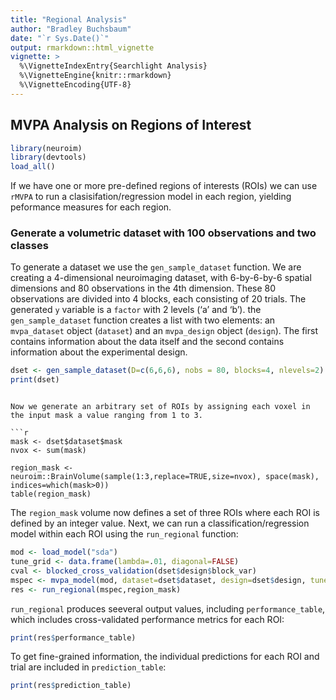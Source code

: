 ```yaml
---
title: "Regional Analysis"
author: "Bradley Buchsbaum"
date: "`r Sys.Date()`"
output: rmarkdown::html_vignette
vignette: >
  %\VignetteIndexEntry{Searchlight Analysis}
  %\VignetteEngine{knitr::rmarkdown}
  %\VignetteEncoding{UTF-8}
---
```



## MVPA Analysis on Regions of Interest

```r
library(neuroim)
library(devtools)
load_all()
```

If we have one or more pre-defined regions of interests (ROIs) we can use `rMVPA` to run a clasisifation/regression model in each region, yielding peformance measures for each region.

### Generate a volumetric dataset with 100 observations and two classes

To generate a dataset we use the `gen_sample_dataset` function. We are creating a 4-dimensional neuroimaging dataset, with 6-by-6-by-6 spatial dimensions and 80 observations in the 4th dimension. These 80 observations are divided into 4 blocks, each consisting of 20 trials. The generated `y` variable is a `factor` with 2 levels ('a' and 'b'). the `gen_sample_dataset` function creates a list with two elements: an `mvpa_dataset` object (`dataset`) and an `mvpa_design` object (`design`). The first contains information about the data itself and the second contains information about the experimental design.



```r

dset <- gen_sample_dataset(D=c(6,6,6), nobs = 80, blocks=4, nlevels=2)
print(dset)
```

```

Now we generate an arbitrary set of ROIs by assigning each voxel in the input mask a value ranging from 1 to 3. 

```r

mask <- dset$dataset$mask
nvox <- sum(mask)

region_mask <- neuroim::BrainVolume(sample(1:3,replace=TRUE,size=nvox), space(mask), indices=which(mask>0))
table(region_mask)

```

The `region_mask` volume now defines a set of three ROIs where each ROI is defined by an integer value. Next, we can run a classification/regression model within each ROI using the `run_regional` function:

```r


mod <- load_model("sda")
tune_grid <- data.frame(lambda=.01, diagonal=FALSE)
cval <- blocked_cross_validation(dset$design$block_var)
mspec <- mvpa_model(mod, dataset=dset$dataset, design=dset$design, tune_grid=tune_grid,crossval=cval)
res <- run_regional(mspec,region_mask)

```

`run_regional` produces seeveral output values, including `performance_table`, which includes cross-validated performance metrics for each ROI:

```r
print(res$performance_table)

```

To get fine-grained information, the individual predictions for each ROI and trial are included in `prediction_table`:

```r
print(res$prediction_table)
```

